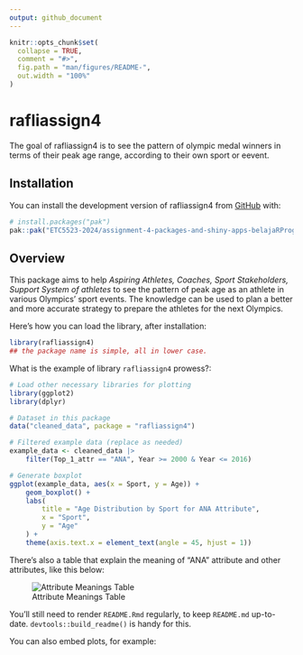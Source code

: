 ```yaml
---
output: github_document
---
```


<!-- README.md is generated from README.Rmd. Please edit that file -->

```r
knitr::opts_chunk$set(
  collapse = TRUE,
  comment = "#>",
  fig.path = "man/figures/README-",
  out.width = "100%"
)
```

# rafliassign4

<!-- badges: start -->
<!-- badges: end -->

The goal of rafliassign4 is to see the pattern of olympic medal winners in terms of their peak age range, according to their own sport or eevent.

## Installation

You can install the development version of rafliassign4 from [GitHub](https://github.com/) with:

``` r
# install.packages("pak")
pak::pak("ETC5523-2024/assignment-4-packages-and-shiny-apps-belajaRProgramming0")
```

## Overview

This package aims to help _Aspiring Athletes,_ _Coaches,_ _Sport Stakeholders,_ _Support System of athletes_ to see the pattern of peak age as an athlete in various Olympics' sport events. The knowledge can be used to plan a better and more accurate strategy to prepare the athletes for the next Olympics.

Here's how you can load the library, after installation:

```r
library(rafliassign4)
## the package name is simple, all in lower case.
```

What is the example of library `rafliassign4` prowess?:

```r
# Load other necessary libraries for plotting
library(ggplot2)
library(dplyr)

# Dataset in this package
data("cleaned_data", package = "rafliassign4")

# Filtered example data (replace as needed)
example_data <- cleaned_data |>
    filter(Top_1_attr == "ANA", Year >= 2000 & Year <= 2016)

# Generate boxplot
ggplot(example_data, aes(x = Sport, y = Age)) +
    geom_boxplot() +
    labs(
        title = "Age Distribution by Sport for ANA Attribute",
        x = "Sport", 
        y = "Age"
    ) +
    theme(axis.text.x = element_text(angle = 45, hjust = 1))

```


There's also a table that explain the meaning of "ANA" attribute and other attributes, like this below:

![Attribute Meanings Table](tablepicture.PNG)

You'll still need to render `README.Rmd` regularly, to keep `README.md` up-to-date. `devtools::build_readme()` is handy for this.

You can also embed plots, for example:

